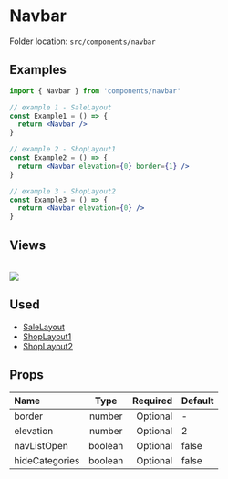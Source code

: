 # Navbar


<Callout>Folder location: `src/components/navbar`</Callout>

## Examples

```jsx copy showLineNumbers
import { Navbar } from 'components/navbar'

// example 1 - SaleLayout
const Example1 = () => {
  return <Navbar />
}

// example 2 - ShopLayout1
const Example2 = () => {
  return <Navbar elevation={0} border={1} />
}

// example 3 - ShopLayout2
const Example3 = () => {
  return <Navbar elevation={0} />
}
```

## Views

<br />
<img src="/navbar/navbar-1.png" />

## Used

- [SaleLayout](https://bazaar-doc.netlify.app/layouts/sale-layout)
- [ShopLayout1](https://bazaar-doc.netlify.app/layouts/shop-layout-1)
- [ShopLayout2](https://bazaar-doc.netlify.app/layouts/shop-layout-2)

## Props

| Name           |  Type   | Required | Default |
| :------------- | :-----: | -------: | ------- |
| border         | number  | Optional | -       |
| elevation      | number  | Optional | 2       |
| navListOpen    | boolean | Optional | false   |
| hideCategories | boolean | Optional | false   |
